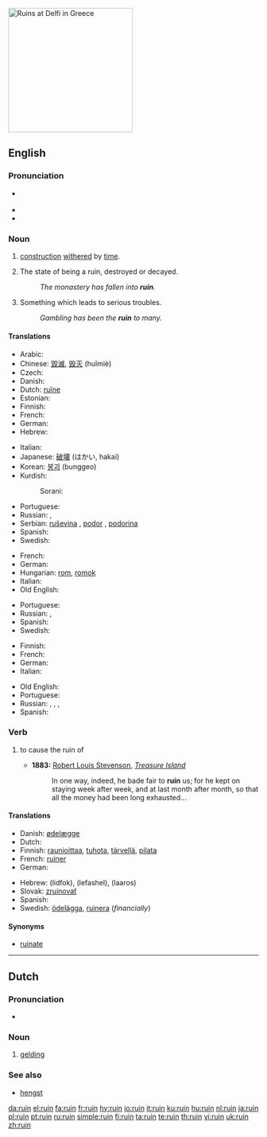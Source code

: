 [[Image:Ruins at Delfi.JPG|right|250px|thumb|Ruins at Delfi in Greece]]
{{also|Ruin}}
==English==

===Pronunciation===
* {{a|UK}} {{IPA|/ˈɹuːɪn/|/ɹʊɪ̪n/}}
* {{audio|en-us-ruin.ogg|Audio (US)}}
* {{rhymes|uːɪn}}

===Noun===
{{en-noun}}

# {{countable}} [[construction]] [[withered]] by [[time]].
# {{uncountable}} The state of being a ruin, destroyed or decayed.
#: ''The monastery has fallen into '''ruin'''.''
# {{uncountable}} Something which leads to serious troubles.
#: ''Gambling has been the '''ruin''' to many.''

====Translations====
{{trans-top|construction withered by time}}
* Arabic: {{Arab|[[خراب]]}} {{IPAchar|(χarāb)}} {{m}}
* Chinese: [[毀滅]], [[毁灭]] (huǐmiè)
* Czech: {{t-|cs|zřícenina|f}}
* Danish: {{t+|da|ruin}}
* Dutch: [[ruïne]] {{f}}
* Estonian: {{t-|et|vare}}
* Finnish: {{t-|fi|raunio}}
* French: {{t+|fr|ruine|f}}
* German: {{t+|de|Ruine|f}}
* Hebrew: {{he-translation|אבדנא|avdánah}}
{{trans-mid}}
* Italian: {{t+|it|rovina|f}}
* Japanese: [[破壊]] (はかい, hakai)
* Korean: [[붕괴]] (bunggeo)
* Kurdish:
*: Sorani: {{t|ku|شوێنه‌وار|tr=shwaenawAr|sc=KUchar}}
* Portuguese: {{t+|pt|ruína|f}}
* Russian: {{t|ru|руина|f|tr=ruína|sc=Cyrl}}, {{t|ru|развалина|f|tr=razválina|sc=Cyrl}}
* Serbian: [[ruševina]] {{f}}, [[podor]] {{m}}, [[podorina]] {{f}}
* Spanish: {{t-|es|ruina|f}}
* Swedish: {{t-|sv|ruin}}
{{trans-bottom}}

{{trans-top|the state of being a ruin, destroyed or decayed}}
* French: {{t+|fr|ruine|f}}
* German: {{t+|de|Ruin|m}}
* Hungarian: [[rom]], [[romok]]
* Italian: {{t+|it|rovina|f}}
* Old English: {{t-|ang|hryre|m|xs=Old English}}
{{trans-mid}}
* Portuguese: {{t+|pt|ruína|f}}
* Russian: {{t|ru|в руинах|tr=v ruínax|sc=Cyrl}}, {{t|ru|в развалинах|tr=v razválinax|sc=Cyrl}}
* Spanish: {{t-|es|ruina|f}}
* Swedish: {{t-|sv|ruin}}
{{trans-bottom}}

{{trans-top|something which leads to serious troubles}}
* Finnish: {{t-|fi|turmio}}
* French: {{t+|fr|ruine|f}}
* German: {{t+|de|Ruin|m}}
* Italian: {{t+|it|rovina|f}}
{{trans-mid}}
* Old English: {{t-|ang|hryre|m|xs=Old English}}
* Portuguese: {{t+|pt|ruína|f}}
* Russian: {{t|ru|крах|m|tr=krax|sc=Cyrl}}, {{t|ru|крушение|n|tr=krušénije|sc=Cyrl}}, {{t|ru|разорение|n|tr=razorénije|sc=Cyrl}}, {{t|ru|гибель|f|tr=gíbel’|sc=Cyrl}}
* Spanish: {{t-|es|ruina|f}}
{{trans-bottom}}

===Verb===
{{en-verb}}

# {{transitive}} to cause the ruin of
#* '''1883:''' [[w:Robert Louis Stevenson|Robert Louis Stevenson]], ''[[w:Treasure Island|Treasure Island]]''
#*: In one way, indeed, he bade fair to '''ruin''' us; for he kept on staying week after week, and at last month after month, so that all the money had been long exhausted...

====Translations====
{{top}}
* Danish: [[ødelæg]]ge
* Dutch: {{t|nl|ruïneren}}
* Finnish: [[raunioittaa]], [[tuhota]], [[tärvellä]], [[pilata]]
* French: [[ruiner]]
* German: {{t+|de|ruinieren}}
{{mid}}
* Hebrew: {{t+|he|לדפוק|sc=Hebr}} (lidfok), {{t+|he|לפשל|sc=Hebr}} (lefashel), {{t+|he|להרוס|sc=Hebr}} (laaros)
* Slovak: [[zruinovať]]
* Spanish: {{t-|es|desbaratar}}
* Swedish: [[ödelägga]], [[ruinera]] (''financially'')
{{bottom}}

====Synonyms====
* [[ruinate]]

----

==Dutch==

===Pronunciation===
* {{audio|Nl-ruin.ogg|audio}}

===Noun===
{{nl-noun|ruinen|ruintje|g=m}}

# [[gelding]]

===See also===
* [[hengst]]

[[da:ruin]]
[[el:ruin]]
[[fa:ruin]]
[[fr:ruin]]
[[hy:ruin]]
[[io:ruin]]
[[it:ruin]]
[[ku:ruin]]
[[hu:ruin]]
[[nl:ruin]]
[[ja:ruin]]
[[pl:ruin]]
[[pt:ruin]]
[[ru:ruin]]
[[simple:ruin]]
[[fi:ruin]]
[[ta:ruin]]
[[te:ruin]]
[[th:ruin]]
[[vi:ruin]]
[[uk:ruin]]
[[zh:ruin]]